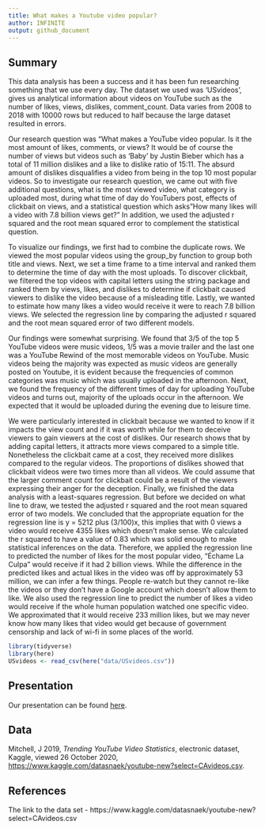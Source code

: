 ```yaml
---
title: What makes a Youtube video popular?
author: INFINITE
output: github_document
---
```


## Summary

   This data analysis has been a success and it has been fun researching something that we use every day. The dataset we used was 'USvideos', gives us analytical information about videos on YouTube such as the number of likes, views, dislikes, comment_count. Data varies from 2008 to 2018 with 10000 rows but reduced to half because the large dataset resulted in errors.

   Our research question was "What makes a YouTube video popular. Is it the most amount of likes, comments, or views? It would be of course the number of views but videos such as 'Baby' by Justin Bieber which has a total of 11 million dislikes and a like to dislike ratio of 15:11. The absurd amount of dislikes disqualifies a video from being in the top 10 most popular videos. So to investigate our research question, we came out with five additional questions, what is the most viewed video, what category is uploaded most, during what time of day do YouTubers post, effects of clickbait on views, and a statistical question which asks "How many likes will a video with 7.8 billion views get?” In addition, we used the adjusted r squared and the root mean squared error to complement the statistical question.
  	
   To visualize our findings, we first had to combine the duplicate rows. We viewed the most popular videos using the group_by function to group both title and views. Next, we set a time frame to a time interval and ranked them to determine the time of day with the most uploads. To discover clickbait, we filtered the top videos with capital letters using the string package and ranked them by views, likes, and dislikes to determine if clickbait caused viewers to dislike the video because of a misleading title. Lastly, we wanted to estimate how many likes a video would receive it were to reach 7.8 billion views. We selected the regression line by comparing the adjusted r squared and the root mean squared error of two different models.

   Our findings were somewhat surprising. We found that 3/5 of the top 5 YouTube videos were music videos, 1/5 was a movie trailer and the last one was a YouTube Rewind of the most memorable videos on YouTube. Music videos being the majority was expected as music videos are generally posted on Youtube, it is evident because the frequencies of common categories was music which was usually uploaded in the afternoon. Next, we found the frequency of the different times of day for uploading YouTube videos and turns out, majority of the uploads occur in the afternoon. We expected that it would be uploaded during the evening due to leisure time. 
   
   We were particularly interested in clickbait because we wanted to know if it impacts the view count and if it was worth while for them to deceive viewers to gain viewers at the cost of dislikes. Our research shows that by adding capital letters, it attracts more views compared to a simple title. Nonetheless the clickbait came at a cost, they received more dislikes compared to the regular videos. The proportions of dislikes showed that clickbait videos were two times more than all videos. We could assume that the larger comment count for clickbait could be a result of the viewers expressing their anger for the deception. Finally, we finished the data analysis with a least-squares regression. But before we decided on what line to draw, we tested the adjusted r squared and the root mean squared error of two models. We concluded that the appropriate equation for the regression line is y = 5212 plus (3/100)x, this implies that with 0 views a video would receive 4355 likes which doesn’t make sense. We calculated the r squared to have a value of 0.83 which was solid enough to make statistical inferences on the data. Therefore, we applied the regression line to predicted the number of likes for the most popular video, "Échame La Culpa" would receive if it had 2 billion views. While the difference in the predicted likes and actual likes in the video was off by approximately 53 million, we can infer a few things. People re-watch but they cannot re-like the videos or they don’t have a Google account which doesn’t allow them to like. We also used the regression line to predict the number of likes a video would receive if the whole human population watched one specific video. We approximated that it would receive 233 million likes, but we may never know how many likes that video would get because of government censorship and lack of wi-fi in some places of the world.

  


```r
library(tidyverse)
library(here)
USvideos <- read_csv(here("data/USvideos.csv"))
```

## Presentation

Our presentation can be found [here](presentation/presentation.html).

## Data 
Mitchell, J 2019, _Trending YouTube Video Statistics_, electronic dataset, Kaggle, viewed 26 October 2020, <https://www.kaggle.com/datasnaek/youtube-new?select=CAvideos.csv>.


## References

The link to the data set - 
https://www.kaggle.com/datasnaek/youtube-new?select=CAvideos.csv


